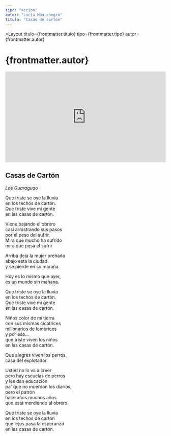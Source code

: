 ```yaml
---
tipo: "accion"
autor: "Lucía Montenegro"
titulo: "Casas de cartón"
---
```



<Layout
  titulo={frontmatter.titulo}
  tipo={frontmatter.tipo}
  autor={frontmatter.autor}
>

<Prose>
  <h1>{frontmatter.autor}</h1>
</Prose>

<div class="w-full">
  <div style="position:relative;padding-top:56.25%;">
    <iframe
      src="https://iframe.mediadelivery.net/embed/201842/577b0eae-876e-441a-ab9f-830d776e1589?autoplay=false&loop=false&muted=false&preload=true&responsive=true"
      loading="lazy"
      style="border:0;position:absolute;top:0;height:100%;width:100%;"
      allow="accelerometer;gyroscope;autoplay;encrypted-media;picture-in-picture;"
      allowfullscreen="true"
    ></iframe>
  </div>
</div>

<Prose>

## Casas de Cartón

_Los Guaraguao_

Que triste se oye la lluvia\
en los techos de cartón.\
Que triste vive mi gente\
en las casas de cartón.

Viene bajando el obrero\
casi arrastrando sus pasos\
por el peso del sufrir.\
Mira que mucho ha sufrido\
mira que pesa el sufrir

Arriba deja la mujer preñada\
abajo está la ciudad\
y se pierde en su maraña

Hoy es lo mismo que ayer,\
es un mundo sin mañana.

Que triste se oye la lluvia\
en los techos de cartón.\
Que triste vive mi gente\
en las casas de cartón.

Niños color de mi tierra\
con sus mismas cicatrices\
millonarios de lombrices\
y por eso...\
que triste viven los niños\
en las casas de cartón.

Que alegres viven los perros,\
casa del explotador.

Usted no lo va a creer\
pero hay escuelas de perros\
y les dan educación\
pa' que no muerdan los diarios,\
pero el patrón\
hace años muchos años\
que está mordiendo al obrero.

Que triste se oye la lluvia\
en los techos de cartón\
que lejos pasa la esperanza\
en las casas de cartón.

</Prose>
</Layout>
